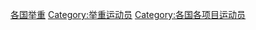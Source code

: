 {{Container category}}
{{Categories by country|nocat}}
[[Category:各国举重|]]
[[Category:举重运动员|Category:举重运动员]]
[[Category:各国各项目运动员|Category:各国各项目运动员]]
